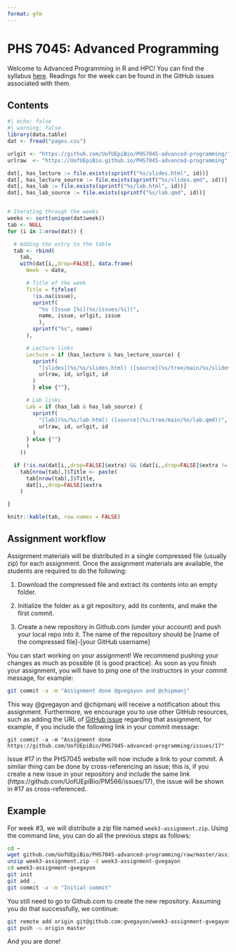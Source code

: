```yaml
---
format: gfm
---
```


# PHS 7045: Advanced Programming

Welcome to Advanced Programming in R and HPC! You can find the syllabus [here](syllabus.md). Readings for the week can be found in the GitHub issues associated with them.

## Contents

```r
#| echo: false
#| warning: false
library(data.table)
dat <- fread("pages.csv")

urlgit <- "https://github.com/UofUEpiBio/PHS7045-advanced-programming/"
urlraw  <- "https://UofUEpiBio.github.io/PHS7045-advanced-programming"

dat[, has_lecture := file.exists(sprintf("%s/slides.html", id))]
dat[, has_lecture_source := file.exists(sprintf("%s/slides.qmd", id))]
dat[, has_lab := file.exists(sprintf("%s/lab.html", id))]
dat[, has_lab_source := file.exists(sprintf("%s/lab.qmd", id))]


# Iterating through the weeks
weeks <- sort(unique(dat$week))
tab <- NULL
for (i in 1:nrow(dat)) {

  # Adding the entry to the table
  tab <- rbind(
    tab,
    with(dat[i,,drop=FALSE], data.frame(
      Week  = date,

      # Title of the week
      Title = fifelse(
        !is.na(issue),
        sprintf(
          "%s (Issue [%i](%s/issues/%i))",
          name, issue, urlgit, issue
          ),
        sprintf("%s", name)
      ),

      # Lecture links
      Lecture = if (has_lecture & has_lecture_source) {
        sprintf(
          "[slides](%s/%s/slides.html) ([source](%s/tree/main/%s/slides.qmd))",
          urlraw, id, urlgit, id 
        )
        } else {""},

      # Lab links
      Lab = if (has_lab & has_lab_source) {
        sprintf(
          "[lab](%s/%s/lab.html) ([source](%s/tree/main/%s/lab.qmd))",
          urlraw, id, urlgit, id 
        )
      } else {""}
      )
    ))

  if (!is.na(dat[i,,drop=FALSE]$extra) && (dat[i,,drop=FALSE]$extra != ""))
    tab[nrow(tab),]$Title <- paste(
      tab[nrow(tab),]$Title,
      dat[i,,drop=FALSE]$extra
    )

}

knitr::kable(tab, row.names = FALSE)
```

## Assignment workflow

Assignment materials will be distributed in a single compressed file (usually zip) for each assignment. Once the assignment materials are
available, the students are required to do the following: 

1. Download the compressed file and extract its contents into an empty folder.

2. Initialize the folder as a git repository, add its contents, and make
   the first commit.

3. Create a new repository in Github.com (under your account) and push your local repo into it. The name of the repository should be [name of the compressed file]-[your GitHub username]

You can start working on your assignment! We recommend pushing your changes as much as possible (it is good practice). As soon as you finish your assignment, you will have to ping one of the instructors in your commit message, for example:

```sh
git commit -a -m "Assignment done @gvegayon and @chipmanj"
```

This way @gvegayon and @chipmanj will receive a notification about this assignment. Furthermore, we encourage you to use other GitHub resources, such as adding the URL of [GitHub issue]() regarding that assignment, for example, if you include the following link in your commit message:

```
git commit -a -m "Assignment done https://github.com/UofUEpiBio/PHS7045-advanced-programming/issues/17"
```

Issue #17 in the PHS7045 website will now include a link to your commit. A similar thing can be done by cross-referencing an issue; this is, if you create a new issue in your repository and include the same link (https://github.com/UofUEpiBio/PM566/issues/17), the issue will be shown in #17 as cross-referenced.

## Example

For week #3, we will distribute a zip file named `week3-assignment.zip`. Using the command line, you can do all the previous steps as follows:

```sh
cd ~
wget github.com/UofUEpiBio/PHS7045-advanced-programming/raw/master/assignments/week3-assignment.zip
unzip week3-assignment.zip -d week3-assignment-gvegayon
cd week3-assignment-gvegayon
git init
git add .
git commit -a -m "Initial commit"
```

You still need to go to Github.com to create the new repository. Assuming you do that successfully, we continue:

```sh
git remote add origin git@github.com:gvegayon/week3-assignment-gvegayon.git
git push -u origin master
```

And you are done!

